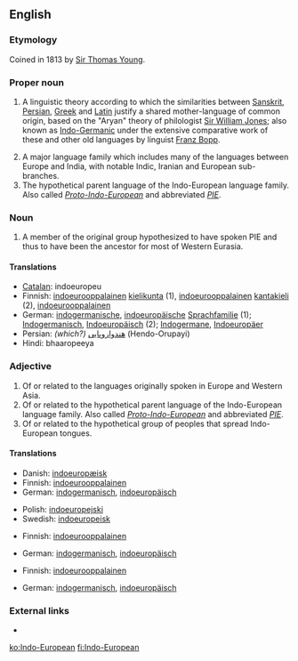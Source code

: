 {{wikipedia}}
==English==

===Etymology===
Coined in 1813 by [[w:Sir Thomas Young|Sir Thomas Young]].

===Proper noun===
{{en-proper noun}}

# {{rfd-sense}} A linguistic theory according to which the similarities between [[Sanskrit]], [[Persian]], [[Greek]] and [[Latin]] justify a shared mother-language of common origin, based on the "Aryan" theory of philologist [[Sir William Jones]]; also known as [[Indo-Germanic]] under the extensive comparative work of these and other old languages by linguist [[w:Franz Bopp|Franz Bopp]].
# A major language family which includes many of the languages between Europe and India, with notable Indic, Iranian and European sub-branches.
# The hypothetical parent language of the Indo-European language family.  Also called ''[[Proto-Indo-European]]'' and abbreviated ''[[PIE]]''.

===Noun===
{{en-noun|sg=[[Indo-]][[European]]}}

# A member of the original group hypothesized to have spoken PIE and thus to have been the ancestor for most of Western Eurasia.

====Translations====
{{checktrans-top}}
* [[Catalan]]: indoeuropeu
* Finnish: [[indoeurooppalainen]] [[kielikunta]] (1), [[indoeurooppalainen]] [[kantakieli]] (2), [[indoeurooppalainen]]
* German: [[indogermanisch]]e, [[indoeuropäische]] [[Sprachfamilie]] (1); [[Indogermanisch]], [[Indoeuropäisch]] (2); [[Indogermane]], [[Indoeuropäer]]
* Persian: ''(which?)'' [[هندو‌اروپایی]] (Hendo-Orupayi)
* Hindi: bhaaropeeya
{{checktrans-bottom}}

===Adjective===
{{en-adj}}

# Of or related to the languages originally spoken in Europe and Western Asia.
# Of or related to the hypothetical parent language of the Indo-European language family.  Also called ''[[Proto-Indo-European]]'' and abbreviated ''[[PIE]]''.
# Of or related to the hypothetical group of peoples that spread Indo-European tongues.

====Translations====
{{trans-top|of or related to languages originally spoken in Europe and Western Asia}}
* Danish: [[indoeuropæisk]]
* Finnish: [[indoeurooppalainen]]
* German: [[indogermanisch]], [[indoeuropäisch]]
{{trans-mid}}
* Polish: [[indoeuropejski]] {{m}}
* Swedish: [[indoeuropeisk]]
{{trans-bottom}}

{{trans-top|of or related to hypothetical parent language of Indo-European language family}}
* Finnish: [[indoeurooppalainen]]
{{trans-mid}}
* German: [[indogermanisch]], [[indoeuropäisch]]
{{trans-bottom}}

{{trans-top|of or related to hypothetical group of peoples having spread Indo-European tongues}}
* Finnish: [[indoeurooppalainen]]
{{trans-mid}}
* German: [[indogermanisch]], [[indoeuropäisch]]
{{trans-bottom}}

===External links===
* {{pedialite|Indo-European languages}}

[[ko:Indo-European]]
[[fi:Indo-European]]
